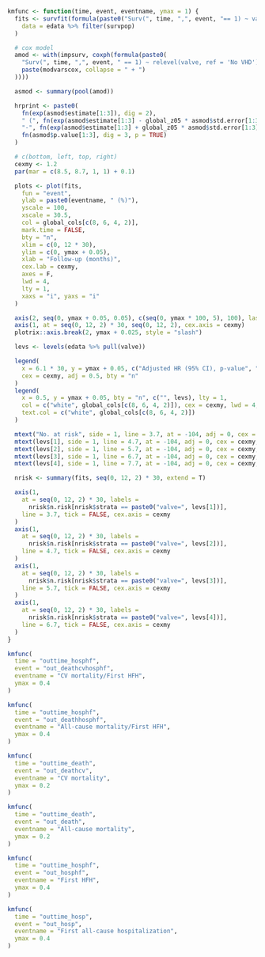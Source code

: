 ```r

kmfunc <- function(time, event, eventname, ymax = 1) {
  fits <- survfit(formula(paste0("Surv(", time, ",", event, "== 1) ~ valve")),
    data = edata %>% filter(survpop)
  )

  # cox model
  amod <- with(impsurv, coxph(formula(paste0(
    "Surv(", time, ",", event, " == 1) ~ relevel(valve, ref = 'No VHD') + ",
    paste(modvarscox, collapse = " + ")
  ))))

  asmod <- summary(pool(amod))

  hrprint <- paste0(
    fn(exp(asmod$estimate[1:3]), dig = 2),
    " (", fn(exp(asmod$estimate[1:3] - global_z05 * asmod$std.error[1:3]), dig = 2),
    "-", fn(exp(asmod$estimate[1:3] + global_z05 * asmod$std.error[1:3]), dig = 2), "), ",
    fn(asmod$p.value[1:3], dig = 3, p = TRUE)
  )

  # c(bottom, left, top, right)
  cexmy <- 1.2
  par(mar = c(8.5, 8.7, 1, 1) + 0.1)

  plots <- plot(fits,
    fun = "event",
    ylab = paste0(eventname, " (%)"),
    yscale = 100,
    xscale = 30.5,
    col = global_cols[c(8, 6, 4, 2)],
    mark.time = FALSE,
    bty = "n",
    xlim = c(0, 12 * 30),
    ylim = c(0, ymax + 0.05),
    xlab = "Follow-up (months)",
    cex.lab = cexmy,
    axes = F,
    lwd = 4,
    lty = 1,
    xaxs = "i", yaxs = "i"
  )

  axis(2, seq(0, ymax + 0.05, 0.05), c(seq(0, ymax * 100, 5), 100), las = 2, cex.axis = cexmy)
  axis(1, at = seq(0, 12, 2) * 30, seq(0, 12, 2), cex.axis = cexmy)
  plotrix::axis.break(2, ymax + 0.025, style = "slash")

  levs <- levels(edata %>% pull(valve))

  legend(
    x = 6.1 * 30, y = ymax + 0.05, c("Adjusted HR (95% CI), p-value", "ref", hrprint),
    cex = cexmy, adj = 0.5, bty = "n"
  )
  legend(
    x = 0.5, y = ymax + 0.05, bty = "n", c("", levs), lty = 1,
    col = c("white", global_cols[c(8, 6, 4, 2)]), cex = cexmy, lwd = 4,
    text.col = c("white", global_cols[c(8, 6, 4, 2)])
  )

  mtext("No. at risk", side = 1, line = 3.7, at = -104, adj = 0, cex = cexmy, font = 2)
  mtext(levs[1], side = 1, line = 4.7, at = -104, adj = 0, cex = cexmy, col = global_cols[8])
  mtext(levs[2], side = 1, line = 5.7, at = -104, adj = 0, cex = cexmy, col = global_cols[6])
  mtext(levs[3], side = 1, line = 6.7, at = -104, adj = 0, cex = cexmy, col = global_cols[4])
  mtext(levs[4], side = 1, line = 7.7, at = -104, adj = 0, cex = cexmy, col = global_cols[2])

  nrisk <- summary(fits, seq(0, 12, 2) * 30, extend = T)

  axis(1,
    at = seq(0, 12, 2) * 30, labels =
      nrisk$n.risk[nrisk$strata == paste0("valve=", levs[1])],
    line = 3.7, tick = FALSE, cex.axis = cexmy
  )
  axis(1,
    at = seq(0, 12, 2) * 30, labels =
      nrisk$n.risk[nrisk$strata == paste0("valve=", levs[2])],
    line = 4.7, tick = FALSE, cex.axis = cexmy
  )
  axis(1,
    at = seq(0, 12, 2) * 30, labels =
      nrisk$n.risk[nrisk$strata == paste0("valve=", levs[3])],
    line = 5.7, tick = FALSE, cex.axis = cexmy
  )
  axis(1,
    at = seq(0, 12, 2) * 30, labels =
      nrisk$n.risk[nrisk$strata == paste0("valve=", levs[4])],
    line = 6.7, tick = FALSE, cex.axis = cexmy
  )
}
```

```r
kmfunc(
  time = "outtime_hosphf",
  event = "out_deathcvhosphf",
  eventname = "CV mortality/First HFH",
  ymax = 0.4
)
```

```r
kmfunc(
  time = "outtime_hosphf",
  event = "out_deathhosphf",
  eventname = "All-cause mortality/First HFH",
  ymax = 0.4
)
```

```r
kmfunc(
  time = "outtime_death",
  event = "out_deathcv",
  eventname = "CV mortality",
  ymax = 0.2
)
```

```r
kmfunc(
  time = "outtime_death",
  event = "out_death",
  eventname = "All-cause mortality",
  ymax = 0.2
)
```

```r
kmfunc(
  time = "outtime_hosphf",
  event = "out_hosphf",
  eventname = "First HFH",
  ymax = 0.4
)
```

```r
kmfunc(
  time = "outtime_hosp",
  event = "out_hosp",
  eventname = "First all-cause hospitalization",
  ymax = 0.4
)
```

